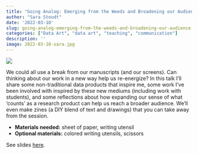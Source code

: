 ```yaml
---
title: "Going Analog: Emerging from the Weeds and Broadening our Audience"
author: "Sara Stoudt"
date: '2022-03-10'
slug: going-analog-emerging-from-the-weeds-and-broadening-our-audience
categories: ["Data Art", "data art", "teaching", "communication"]
description: ''
image: 2022-03-10-sara.jpg
---
```


![](/post/2022-03-10-sara.jpg)

We could all use a break from our manuscripts (and our screens). Can thinking about our work in a new way help us re-energize? In this talk I'll share some non-traditional data products that inspire me, some work I've been involved with inspired by these new mediums (including work with students), and some reflections about how expanding our sense of what 'counts' as a research product can help us reach a broader audience. We'll even make zines (a DIY blend of text and drawings) that you can take away from the session. 

+ **Materials needed:** sheet of paper, writing utensil
+ **Optional materials:** colored writing utensils, scissors

See slides [here](https://docs.google.com/presentation/d/1VLziZFXUtiYsI1c5vcT5wHrAqNuE6zVmb1n-eugPw8A/edit#slide=id.p).


